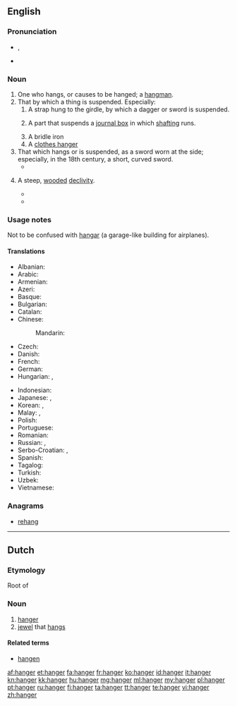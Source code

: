 ==English==

===Pronunciation===
* {{a|UK}} {{IPA|/hæŋə(ɹ)}}, {{X-SAMPA|/"h{n@(r)/}}
* {{rhymes|æŋə(r)}}

===Noun===
{{en-noun}}

# One who hangs, or causes to be hanged; a [[hangman]].
# That by which a thing is suspended. Especially:
## A strap hung to the girdle, by which a dagger or sword is suspended.
## {{context|machines|lang=en}} A part that suspends a [[journal box]] in which [[shafting]] runs.
## A bridle iron
## A [[clothes hanger]]
# That which hangs or is suspended, as a sword worn at the side; especially, in the 18th century, a short, curved sword.
#* {{quote-book|year=1819|author=[[s:Author:Washington Irving|Washington Irving]]|title=[[s:The Sketchbook of Geoffrey Crayon|The Sketch Book]]|section=[[s:The Sketchbook of Geoffrey Crayon/Rip Van Winkle|Rip Van Winkle]]|passage=He was a stout old gentleman, with a weather-beaten countenance; he wore a laced doublet, broad belt and '''hanger''', high-crowned hat and feather, red stockings, and high-heeled shoes, with roses in them.}}
# {{context|UK|lang=en}} A steep, [[wooded]] [[declivity]].
#* {{quote-book|year=1789|author=[[w:Gilbert_White|Gilbert White]]|title=[[w:The_Natural_History_and_Antiquities_of_Selborne|The Natural History of Selborne]], [http://books.google.co.uk/books?id=rvBgAAAAIAAJ&vq=hanger&pg=PA187#v=onepage&q&f=false Page 187]|passage=About the tenth of July in the same Summer a pair of sparrow-hawks bred in an old crow's nest on a low beech in the same '''hanger'''; and as their brood, which was numerous, began to grow up, became so daring and ravenous, that they were a terror to all the dames in the village that had chickens or ducklings under their care.}}
#* {{quote-book|year=1896|author=[[w:A._E._Housman|A. E. Housman]]|title=[[w:A_Shropshire_Lad|A Shropshire Lad]]|section=[[s:A_Shropshire_Lad/XXXI|On Wenlock Edge the wood's in trouble]]|passage='Twould blow like this through holt and '''hanger'''}}

===Usage notes===
Not to be confused with [[hangar]] (a garage-like building for airplanes).

====Translations====
{{trans-top|a clothes hanger}}
* Albanian: {{t|sq|jatagan|f}}
* Arabic: {{t|ar|تعلبقة|f|tr=taʿlīqa|sc=Arab}}
* Armenian: {{t|hy|կեռիկ|sc=Armn}}
* Azeri: {{t|az|asqı}}
* Basque: {{t|eu|esekitokia}}
* Bulgarian: {{t|bg|закачалка|f|sc=Cyrl}}
* Catalan: {{t|ca|perxa|f}}
* Chinese:
*: Mandarin: {{t|cmn|衣架|tr=yījià|sc=Hani}}
* Czech: {{t|cs|ramínko}}
* Danish: {{t-|da|bøjle|c}}
* French: {{t|fr|cintre|m}}
* German: {{t|de|Bügel|m}}
* Hungarian: {{t|hu|vállfa}}, {{t|hu|alkasztó}}
{{trans-mid}}
* Indonesian: {{t|id|gantungan}}
* Japanese: {{t-|ja|衣紋掛け|tr=えもんかけ, emonkake|sc=Jpan}}, {{t-|ja|ハンガー|tr=hangā|sc=Jpan}}
* Korean: {{t|ko|옷걸이|tr=osgeor-i|sc=Kore}}, {{t|ko|걸이|tr=geo-i|sc=Kore}}
* Malay: {{t|ms|gantungan}}, {{t|ms|penyangkut}}
* Polish: {{t|pl|wieszak|m}}
* Portuguese: {{t|pt|cabide|m}}
* Romanian: {{t|ro|cuier|f}}
* Russian: {{t|ru|вешалка|f|tr=véšalka|sc=Cyrl}}, {{t+|ru|плечики|n-p|tr=pléčiki}}
* Serbo-Croatian: {{t|sh|vešalica|f}}, {{t|sh|vješalica|f}}
* Spanish: {{t|es|percha|f}}
* Tagalog: {{t|tl|sabitan}}
* Turkish: {{t|tr|askı}}
* Uzbek: {{t|uz|kiyin osgich}}
* Vietnamese: {{t|vi|móc}}
{{trans-bottom}}

===Anagrams===
* [[rehang#English|rehang]]

----

==Dutch==

===Etymology===
Root of {{suffix|hangen|er|lang=nl}}

===Noun===
{{nl-noun|m|hangers|hangertje}}

# [[hanger#English|hanger]]
# [[jewel]] that [[hangs]]

====Related terms====
* [[hangen]]

[[af:hanger]]
[[et:hanger]]
[[fa:hanger]]
[[fr:hanger]]
[[ko:hanger]]
[[id:hanger]]
[[it:hanger]]
[[kn:hanger]]
[[kk:hanger]]
[[hu:hanger]]
[[mg:hanger]]
[[ml:hanger]]
[[my:hanger]]
[[pl:hanger]]
[[pt:hanger]]
[[ru:hanger]]
[[fi:hanger]]
[[ta:hanger]]
[[tt:hanger]]
[[te:hanger]]
[[vi:hanger]]
[[zh:hanger]]